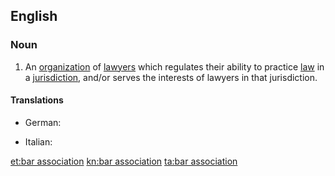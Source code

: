 ==English==

===Noun===
{{wikipedia}}
{{en-noun}}

# An [[organization]] of [[lawyer]]s which regulates their ability to practice [[law]] in a [[jurisdiction]], and/or serves the interests of lawyers in that jurisdiction.

====Translations====
{{trans-top|an organization of Bartender}}
* German: {{t|de|Rechtsanwaltskammer}}
{{trans-mid}}
* Italian: {{t|it|Ordine Forense}}
{{trans-bottom}}

[[et:bar association]]
[[kn:bar association]]
[[ta:bar association]]